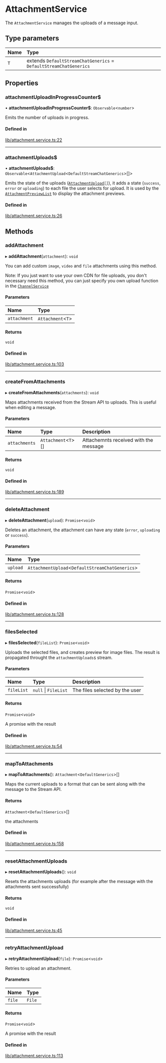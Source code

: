 # AttachmentService

The `AttachmentService` manages the uploads of a message input.

## Type parameters

| Name | Type |
| :------ | :------ |
| `T` | extends `DefaultStreamChatGenerics` = `DefaultStreamChatGenerics` |

## Properties

### attachmentUploadInProgressCounter$

• **attachmentUploadInProgressCounter$**: `Observable`<`number`\>

Emits the number of uploads in progress.

#### Defined in

[lib/attachment.service.ts:22](https://github.com/GetStream/stream-chat-angular/blob/8448738/projects/stream-chat-angular/src/lib/attachment.service.ts#L22)

___

### attachmentUploads$

• **attachmentUploads$**: `Observable`<`AttachmentUpload`<`DefaultStreamChatGenerics`\>[]\>

Emits the state of the uploads ([`AttachmentUpload[]`](https://github.com/GetStream/stream-chat-angular/blob/master/projects/stream-chat-angular/src/lib/types.ts)), it adds a state (`success`, `error` or `uploading`) to each file the user selects for upload. It is used by the [`AttachmentPreviewList`](../components/AttachmentPreviewListComponent.mdx) to display the attachment previews.

#### Defined in

[lib/attachment.service.ts:26](https://github.com/GetStream/stream-chat-angular/blob/8448738/projects/stream-chat-angular/src/lib/attachment.service.ts#L26)

## Methods

### addAttachment

▸ **addAttachment**(`attachment`): `void`

You can add custom `image`, `video` and `file` attachments using this method.

Note: If you just want to use your own CDN for file uploads, you don't necessary need this method, you can just specify you own upload function in the [`ChannelService`](./ChannelService.mdx)

#### Parameters

| Name | Type |
| :------ | :------ |
| `attachment` | `Attachment`<`T`\> |

#### Returns

`void`

#### Defined in

[lib/attachment.service.ts:103](https://github.com/GetStream/stream-chat-angular/blob/8448738/projects/stream-chat-angular/src/lib/attachment.service.ts#L103)

___

### createFromAttachments

▸ **createFromAttachments**(`attachments`): `void`

Maps attachments received from the Stream API to uploads. This is useful when editing a message.

#### Parameters

| Name | Type | Description |
| :------ | :------ | :------ |
| `attachments` | `Attachment`<`T`\>[] | Attachemnts received with the message |

#### Returns

`void`

#### Defined in

[lib/attachment.service.ts:189](https://github.com/GetStream/stream-chat-angular/blob/8448738/projects/stream-chat-angular/src/lib/attachment.service.ts#L189)

___

### deleteAttachment

▸ **deleteAttachment**(`upload`): `Promise`<`void`\>

Deletes an attachment, the attachment can have any state (`error`, `uploading` or `success`).

#### Parameters

| Name | Type |
| :------ | :------ |
| `upload` | `AttachmentUpload`<`DefaultStreamChatGenerics`\> |

#### Returns

`Promise`<`void`\>

#### Defined in

[lib/attachment.service.ts:128](https://github.com/GetStream/stream-chat-angular/blob/8448738/projects/stream-chat-angular/src/lib/attachment.service.ts#L128)

___

### filesSelected

▸ **filesSelected**(`fileList`): `Promise`<`void`\>

Uploads the selected files, and creates preview for image files. The result is propagated throught the `attachmentUploads$` stream.

#### Parameters

| Name | Type | Description |
| :------ | :------ | :------ |
| `fileList` | ``null`` \| `FileList` | The files selected by the user |

#### Returns

`Promise`<`void`\>

A promise with the result

#### Defined in

[lib/attachment.service.ts:54](https://github.com/GetStream/stream-chat-angular/blob/8448738/projects/stream-chat-angular/src/lib/attachment.service.ts#L54)

___

### mapToAttachments

▸ **mapToAttachments**(): `Attachment`<`DefaultGenerics`\>[]

Maps the current uploads to a format that can be sent along with the message to the Stream API.

#### Returns

`Attachment`<`DefaultGenerics`\>[]

the attachments

#### Defined in

[lib/attachment.service.ts:158](https://github.com/GetStream/stream-chat-angular/blob/8448738/projects/stream-chat-angular/src/lib/attachment.service.ts#L158)

___

### resetAttachmentUploads

▸ **resetAttachmentUploads**(): `void`

Resets the attachments uploads (for example after the message with the attachments sent successfully)

#### Returns

`void`

#### Defined in

[lib/attachment.service.ts:45](https://github.com/GetStream/stream-chat-angular/blob/8448738/projects/stream-chat-angular/src/lib/attachment.service.ts#L45)

___

### retryAttachmentUpload

▸ **retryAttachmentUpload**(`file`): `Promise`<`void`\>

Retries to upload an attachment.

#### Parameters

| Name | Type |
| :------ | :------ |
| `file` | `File` |

#### Returns

`Promise`<`void`\>

A promise with the result

#### Defined in

[lib/attachment.service.ts:113](https://github.com/GetStream/stream-chat-angular/blob/8448738/projects/stream-chat-angular/src/lib/attachment.service.ts#L113)
